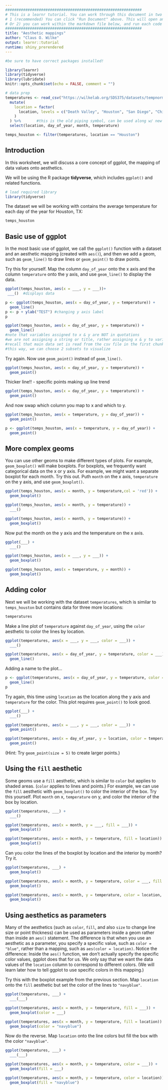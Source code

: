 ```yaml
---
#############################################################
# This is a learnr tutorial. You can work through this document in two possible ways:
# 1 (recommended) You can click "Run Document" above. This will open an browser window displaying and webpage rendered from this markdown document and then you can work through the examples in the code windows there. 
# Or 2) you can work within the markdown file below, and run each code chunk. Where you see red x's to the left of the lines, it means that you need to add code to make the chunk work. Below each incomplete chunk is an chunk showing the answer.  
#############################################################
title: "Aesthetic mappings"
author: "Claus O. Wilke"
output: learnr::tutorial
runtime: shiny_prerendered
---
```


```r

#be sure to have correct packages installed!

library(learnr)
library(tidyverse)
library(lubridate)
knitr::opts_chunk$set(echo = FALSE, comment = "")

# data prep
temperatures <- read_csv("https://wilkelab.org/SDS375/datasets/tempnormals.csv") %>%
  mutate(
    location = factor(
      location, levels = c("Death Valley", "Houston", "San Diego", "Chicago")
    )
  ) %>%       #this is the old piping symbol, can be used along w/ new version (|>) 
  select(location, day_of_year, month, temperature)

temps_houston <- filter(temperatures, location == "Houston")
```

## Introduction

In this worksheet, we will discuss a core concept of ggplot, the mapping of data values onto aesthetics.

We will be using the R package **tidyverse**, which includes `ggplot()` and related functions.

```r
# load required library
library(tidyverse)
```

The dataset we will be working with contains the average temperature for each day of the year for Houston, TX:
```r
temps_houston
```

## Basic use of ggplot

In the most basic use of ggplot, we call the `ggplot()` function with a dataset and an aesthetic mapping (created with `aes()`), and then we add a geom, such as `geom_line()` to draw lines or `geom_point()` to draw points.

Try this for yourself. Map the column `day_of_year` onto the x axis and the column `temperature` onto the y axis, and use `geom_line()` to display the data.

```r
ggplot(temps_houston, aes(x = ___, y = ___))+
 ___()  #displays data

```

```r
p <- ggplot(temps_houston, aes(x = day_of_year, y = temperature)) +
  geom_line()
p <- p + ylab("TEST") #changing y axis label 
p
```

```r
ggplot(temps_houston, aes(x = day_of_year, y = temperature)) +
  geom_line()
#note that variables assigned to x & y are NOT in quotations
#we are not assigning a string or title, rather assigning x & y to variables extracted from main data set
#recall that main data set is read from the csv file in the first chunk
#this way, we can choose 2 subsets to visualize 
```

Try again. Now use `geom_point()` instead of `geom_line()`.

```r
ggplot(temps_houston, aes(x = day_of_year, y = temperature)) +
  geom_point()
```
Thicker line!! - specific points making up line trend

```r
ggplot(temps_houston, aes(x = day_of_year, y = temperature)) +
  geom_point()
```

And now swap which column you map to x and which to y.

```r
ggplot(temps_houston, aes(x = temperature, y = day_of_year)) +
  geom_point()
```

```r
p <- ggplot(temps_houston, aes(x = temperature, y = day_of_year)) +
  geom_point()
```

## More complex geoms

You can use other geoms to make different types of plots. For example, `geom_boxplot()` will make boxplots. For boxplots, we frequently want categorical data on the x or y axis. For example, we might want a separate boxplot for each month. Try this out. Puth `month` on the x axis, `temperature` on the y axis, and use `geom_boxplot()`.

```r
ggplot(temps_houston, aes(x = month, y = temperature,col = 'red')) +
  geom_boxplot()
```

```r
ggplot(temps_houston, aes(x = month, y = temperature)) +
  ___()
```

```r
ggplot(temps_houston, aes(x = month, y = temperature)) +
  geom_boxplot()
```

Now put the month on the y axis and the temperature on the x axis.

```r
ggplot(___) +
  ___()
```

```r
ggplot(temps_houston, aes(x = ___, y = ___)) +
  geom_boxplot()
```

```r
ggplot(temps_houston, aes(x = temperature, y = month)) +
  geom_boxplot()
```


## Adding color

Next we will be working with the dataset `temperatures`, which is similar to `temps_houston` but contains data for three more locations:
```r
temperatures
```

Make a line plot of `temperature` against `day_of_year`, using the `color` aesthetic to color the lines by location. 

```r
ggplot(temperatures, aes(x = ___, y = ___, color = ___)) +
  ___()
```

```r
ggplot(temperatures, aes(x = day_of_year, y = temperature, color = ___)) +
  geom_line()
```
Adding a name to the plot...
```r
p <- ggplot(temperatures, aes(x = day_of_year, y = temperature, color = location)) +
  geom_line()
p
```


Try again, this time using `location` as the location along the y axis and `temperature` for the color. This plot requires `geom_point()` to look good.

```r
ggplot(___) +
  ___()
```

```r
ggplot(temperatures, aes(x = ___, y = ___, color = ___)) +
  geom_point()
```

```r
ggplot(temperatures, aes(x = day_of_year, y = location, color = temperature)) +
  geom_point()
```

(Hint: Try `geom_point(size = 5)` to create larger points.)

## Using the `fill` aesthetic

Some geoms use a `fill` aesthetic, which is similar to `color` but applies to shaded areas. (`color` applies to lines and points.) For example, we can use the `fill` aesthetic with `geom_boxplot()` to color the interior of the box. Try this yourself. Plot `month` on x, `temperature` on y, and color the interior of the box by location.

```r
ggplot(temperatures, ___) +
  ___()
```

```r
ggplot(temperatures, aes(x = month, y = ___, fill = ___)) +
  geom_boxplot()
```

```r
ggplot(temperatures, aes(x = month, y = temperature, fill = location)) +
  geom_boxplot()
```

Can you color the lines of the boxplot by location and the interior by month? Try it.

```r
ggplot(temperatures, ___) +
  geom_boxplot()
```

```r
ggplot(temperatures, aes(x = month, y = temperature, color = ___, fill = ___)) +
  geom_boxplot()
```

```r
ggplot(temperatures, aes(x = month, y = temperature, color = location, fill = month)) +
  geom_boxplot()
```

## Using aesthetics as parameters

Many of the aesthetics (such as `color`, `fill`, and also `size` to change line size or point thickness) can be used as parameters inside a geom rather than inside an `aes()` statement. The difference is that when you use an aesthetic as a parameter, you specify a specific value, such as `color = "blue"`, rather than a mapping, such as `aes(color = location)`. Notice the difference: Inside the `aes()` function, we don't actually specify the specific color values, ggplot does that for us. We only say that we want the data values of the `location` column to correspond to different colors. (We will learn later how to tell ggplot to use specific colors in this mapping.)

Try this with the boxplot example from the previous section. Map `location` onto the `fill` aesthetic but set the color of the lines to `"navyblue"`.

```r
ggplot(temperatures, ___) +
  ___(___)
```

```r
ggplot(temperatures, aes(x = month, y = temperature, fill = ___)) +
  geom_boxplot(color = ___)
```

```r
ggplot(temperatures, aes(x = month, y = temperature, fill = location)) +
  geom_boxplot(color = "navyblue")
```

Now do the reverse. Map `location` onto the line colors but fill the box with the color `"navyblue"`.

```r
ggplot(temperatures, ___) +
  ___(___)
```

```r
ggplot(temperatures, aes(x = month, y = temperature, color = ___)) +
  geom_boxplot(fill = ___)
```

```r
ggplot(temperatures, aes(x = month, y = temperature, color = location)) +
  geom_boxplot(fill = "navyblue")
```

